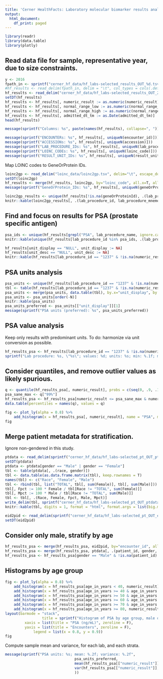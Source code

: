 ```yaml
---
title: 'Cerner HealthFacts: Laboratory molecular biomarker results analysis'
output:
  html_document:
    df_print: paged
---
```


```r
library(readr)
library(data.table)
library(plotly)
```

## Read data file for sample, representative year, due to size constraints.

```r
y <- 2016
fpath_in <- sprintf("cerner_hf_data/hf_labs-selected_results_OUT_%d.tsv.gz", y)
#hf_results <- read_delim(fpath_in, delim = "\t", col_types = cols(.default = col_character(), admitted_dt_tm = col_datetime(), numeric_result = col_double(), normal_range_low = col_double(), normal_range_high = col_double()))
hf_results <- read_delim("cerner_hf_data/hf_labs-selected_results_OUT_2016.tsv.gz", delim = "\t", escape_double = FALSE,  trim_ws = TRUE, col_types = cols(encounter_id = col_character()))
setDT(hf_results)
hf_results <- hf_results[, numeric_result := as.numeric(numeric_result)]
hf_results <- hf_results[, normal_range_low := as.numeric(normal_range_low)]
hf_results <- hf_results[, normal_range_high := as.numeric(normal_range_high)]
hf_results <- hf_results[, admitted_dt_tm := as.Date(admitted_dt_tm)]
head(hf_results)
```

```r
message(sprintf("Columns: %s", paste(names(hf_results), collapse=", ")) )
```

```r
message(sprintf("ENCOUNTERs: %s", hf_results[, uniqueN(encounter_id)]))
message(sprintf("ACCESSIONs: %s", hf_results[, uniqueN(accession)]))
message(sprintf("LAB_PROCEDURE_IDs: %s", hf_results[, uniqueN(lab_procedure_id)]))
message(sprintf("LOINC_CODEs: %s", hf_results[, uniqueN(loinc_code)]))
message(sprintf("RESULT_UNIT_IDs: %s", hf_results[, uniqueN(result_units_id)]))
```
Map LOINC codes to GeneOrProtein IDs.

```r
loinc2gp <- read_delim("loinc_data/loinc2gp.tsv", delim="\t", escape_double=F,  trim_ws=T, col_types=cols(loinc_code = col_character()))
setDT(loinc2gp)
hf_results <- merge(hf_results, loinc2gp, by="loinc_code", all.x=T, all.y=F)
message(sprintf("GeneOrProtein_IDs: %s", hf_results[, uniqueN(geneOrProteinId)]))
```


```r
loinc2gp_results <- unique(hf_results[!is.na(geneOrProteinId), .(lab_procedure_id, lab_procedure_mnemonic, lab_procedure_name, geneOrProteinId)])
knitr::kable(loinc2gp_results[, .(lab_procedure_id, lab_procedure_mnemonic, geneOrProteinId)][order(lab_procedure_mnemonic)])
```

## Find and focus on results for PSA (prostate specific antigen)

```r
psa_ids <- unique(hf_results[grepl("PSA", lab_procedure_name, ignore.case=T), lab_procedure_id])
knitr::kable(unique(hf_results[lab_procedure_id %in% psa_ids, .(lab_procedure_id, lab_procedure_mnemonic, lab_procedure_name)]))
```

```r
hf_results[unit_display == "NULL", unit_display := NA]
hf_results[unit_desc == "NULL", unit_desc := NA]
knitr::kable(hf_results[lab_procedure_id == "1237" & !is.na(numeric_result) & !is.na(unit_display), .(lab_procedure_id, lab_procedure_mnemonic, numeric_result, unit_display, unit_desc)][sample(1:1e4, 50)])
```

## PSA units analysis

```r
psa_units <- unique(hf_results[lab_procedure_id == "1237" & !is.na(numeric_result), .(unit_display, unit_desc)])
tbl <- table(hf_results[lab_procedure_id == "1237" & !is.na(numeric_result), unit_display])
psa_units <- merge(psa_units, data.table(tbl), by.x="unit_display", by.y="V1")
psa_units <- psa_units[order(-N)]
knitr::kable(psa_units)
psa_units_preferred <- psa_units[["unit_display"]][1]
message(sprintf("PSA units (preferred): %s", psa_units_preferred))
```


## PSA value analysis

Keep only results with predominant units. To do: harmonize via unit conversion as possible.

```r
hf_results_psa <- hf_results[lab_procedure_id == "1237" & !is.na(numeric_result) & unit_display == psa_units_preferred]
sprintf("Lab procedure: %s, \"%s\"; values: %d; units: %s; min: %.1f; max: %.1f", hf_results_psa[, lab_procedure_mnemonic][1], hf_results_psa[, lab_procedure_name][1], hf_results_psa[, .N], unique(hf_results_psa[, unit_display]), min(hf_results_psa[, numeric_result]), max(hf_results_psa[, numeric_result]))
```

## Consider quantiles, and remove outlier values as likely spurious.

```r
q <- quantile(hf_results_psa[, numeric_result], probs = c(seq(0, .9, .1), seq(.91, .99, .01), seq(.991, 1, .001)))
psa_sane_max <- q["99%"]
hf_results_psa <- hf_results_psa[numeric_result <= psa_sane_max & numeric_result > 0]
data.table(percentiles = names(q), values = q)
```

```r
fig <- plot_ly(alpha = 0.8) %>% 
	add_histogram(x = hf_results_psa[, numeric_result], name = "PSA", marker = list(color = "deeppink"))
fig
```

## Merge patient metadata for stratification.

Ignore non-gendered in this study.

```r
ptdata <- read_delim(sprintf("cerner_hf_data/hf_labs-selected_pt_OUT_ptdata_%d.tsv.gz", y), delim = "\t", col_types = cols(.default = col_character(), admitted_year = col_integer(), age_in_years = col_integer()))
setDT(ptdata)
ptdata <- ptdata[gender == "Male" | gender == "Female"]
tbl <- table(ptdata[, .(race, gender)])
tbl <- data.table(as.data.frame.matrix(tbl), keep.rownames = T)
names(tbl) <- c("Race", "Female", "Male")
tbl <- rbind(tbl, list("TOTAL", tbl[, sum(Female)], tbl[, sum(Male)]))
tbl[, Fpct := 100 * Female / tbl[Race != "TOTAL", sum(Female)]]
tbl[, Mpct := 100 * Male / tbl[Race != "TOTAL", sum(Male)]]
tbl <- tbl[, .(Race, Female, Fpct, Male, Mpct)]
write_delim(tbl, sprintf("cerner_hf_data/hf_labs-selected_pt_OUT_ptdata_%d_race-gender-counts-table.tsv", y), delim = "\t")
knitr::kable(tbl, digits = 1, format = "html", format.args = list(big.mark = ","))
```

```r
eid2pid <- read_delim(sprintf("cerner_hf_data/hf_labs-selected_pt_OUT_eid2pid_%d.tsv.gz", y), delim = "\t", col_types = cols(.default = col_character()))
setDT(eid2pid)
```

## Consider only male, stratify by age

```r
hf_results_psa <- merge(hf_results_psa, eid2pid, by="encounter_id", all.x=T, all.y=F)
hf_results_psa <- merge(hf_results_psa, ptdata[, .(patient_id, gender, age_in_years)], by="patient_id", all.x=T, all.y=F)
hf_results_psa <- hf_results_psa[gender == "Male" & !is.na(patient_id) & numeric_result <= 8.0]
```

## Histograms by age group

```r
fig <- plot_ly(alpha = 0.8) %>% 
	add_histogram(x = hf_results_psa[age_in_years < 40, numeric_result], name = "Age<40") %>%
	add_histogram(x = hf_results_psa[age_in_years >= 40 & age_in_years < 50, numeric_result], name = "40<=Age<50") %>%
	add_histogram(x = hf_results_psa[age_in_years >= 50 & age_in_years < 60, numeric_result], name = "50<=Age<60") %>%
	add_histogram(x = hf_results_psa[age_in_years >= 60 & age_in_years < 70, numeric_result], name = "60<=Age<70") %>%
	add_histogram(x = hf_results_psa[age_in_years >= 70 & age_in_years < 80, numeric_result], name = "70<=Age<80") %>%
	add_histogram(x = hf_results_psa[age_in_years >= 80, numeric_result], name = "80<=Age") %>%
layout(barmode = "stack",
				 title = sprintf("Histogram of PSA by age group, male only (year: %d)", y),
         xaxis = list(title = "PSA (ng/mL)", zeroline = F),
         yaxis = list(title = "Encounters", zeroline = F),
			 legend = list(x = 0.8, y = 0.9))
fig
```

Compute sample mean and variance, for each lab, and each strata.

```r
message(sprintf("PSA units: %s; mean: %.2f; variance: %.2f",
								psa_units_preferred,
								mean(hf_results_psa[["numeric_result"]], na.rm=T),
								var(hf_results_psa[["numeric_result"]], na.rm=T)
								))
```

